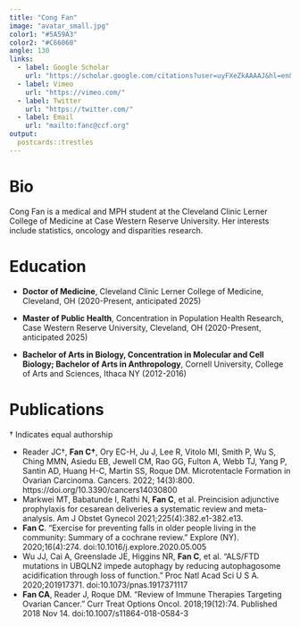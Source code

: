 ```yaml
---
title: "Cong Fan"
image: "avatar_small.jpg"
color1: "#5A59A3"
color2: "#C66060"
angle: 130
links:
  - label: Google Scholar
    url: "https://scholar.google.com/citations?user=uyFXeZkAAAAJ&hl=en&authuser=1"
  - label: Vimeo
    url: "https://vimeo.com/"
  - label: Twitter
    url: "https://twitter.com/"
  - label: Email
    url: "mailto:fanc@ccf.org"
output:
  postcards::trestles
---
```


# Bio 
Cong Fan is a medical and MPH student at the Cleveland Clinic Lerner College of Medicine at Case Western Reserve University. Her interests include statistics, oncology and disparities research.

# Education

* **Doctor of Medicine**, Cleveland Clinic Lerner College of Medicine, Cleveland, OH (2020-Present, anticipated 2025)

* **Master of Public Health**, Concentration in Population Health Research, Case Western Reserve University, Cleveland, OH (2020-Present, anticipated 2025)

* **Bachelor of Arts in Biology, Concentration in Molecular and Cell Biology; Bachelor of Arts in Anthropology**, Cornell University, College of Arts and Sciences, Ithaca NY (2012-2016)


# Publications

† Indicates equal authorship

* Reader JC†, **Fan C†**, Ory EC-H, Ju J, Lee R, Vitolo MI, Smith P, Wu S, Ching MMN, Asiedu EB, Jewell CM, Rao GG, Fulton A, Webb TJ, Yang P, Santin AD, Huang H-C, Martin SS, Roque DM. Microtentacle Formation in Ovarian Carcinoma. Cancers. 2022; 14(3):800. https://doi.org/10.3390/cancers14030800
* Markwei MT, Babatunde I, Rathi N, **Fan C**, et al. Preincision adjunctive prophylaxis for cesarean deliveries a systematic review and meta-analysis. Am J Obstet Gynecol 2021;225(4):382.e1-382.e13.
* **Fan C**. “Exercise for preventing falls in older people living in the community: Summary of a cochrane review.” Explore (NY). 2020;16(4):274. doi:10.1016/j.explore.2020.05.005
* Wu JJ, Cai A, Greenslade JE, Higgins NR, **Fan C**, et al. “ALS/FTD mutations in UBQLN2 impede autophagy by reducing autophagosome acidification through loss of function.” Proc Natl Acad Sci U S A. 2020;201917371. doi:10.1073/pnas.1917371117
* **Fan CA**, Reader J, Roque DM. “Review of Immune Therapies Targeting Ovarian Cancer.” Curr Treat Options Oncol. 2018;19(12):74. Published 2018 Nov 14. doi:10.1007/s11864-018-0584-3
